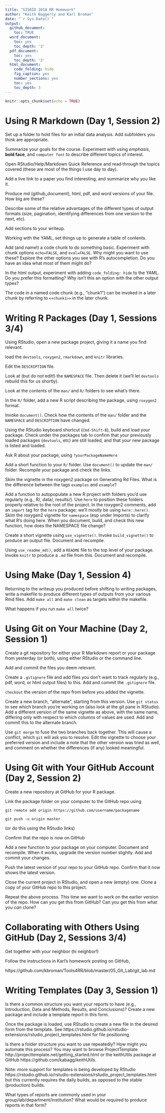 ```yaml
---
title: "SISBID 2018 RR Homework"
author: "Keith Baggerly and Karl Broman"
date: "`r Sys.Date()`"
output:
  github_document:
    toc: TRUE
  word_document:
    toc: yes
    toc_depth: '3'
  pdf_document:
    toc: yes
    toc_depth: '3'
  html_document:
    code_folding: hide
    fig_caption: yes
    number_sections: yes
    toc: yes
    toc_depth: 3
---
```


```r
knitr::opts_chunk$set(echo = TRUE)
```

# Using R Markdown (Day 1, Session 2)

Set up a folder to hold files for an initial 
data analysis. Add subfolders you think are 
appropriate. 

Summarize your goals for the course. 
Experiment with using _emphasis_, 
**bold face**, and `computer font`
to describe different topics of 
interest. 

Open RStudio/Help/Markdown Quick Reference
and read through the topics covered (these
are most of the things I use day to day).

Add a live link to a paper you find interesting,
and summarize why you like it. 

Produce md (github_document), html, pdf, and word 
versions of your file. How big are these?

Describe some of the relative advantages of the 
different types of output formats (size, pagination, 
identifying differences from one version to the 
next, etc).

Add sections to your writeup.

Working with the YAML, set things up to 
generate a table of contents. 

Add (and name!) a code chunk to do something
basic. Experiment with chunk options 
`echo=FALSE`, and `eval=FALSE`. Why might
you want to use these? Explore the other
options you see with R's autocompletion.
Do you have an idea what most of them might do?

In the html output, 
experiment with adding `code_folding: hide`
to the YAML. Do you prefer this formatting?
Why isn't this an option with the other 
output types?

The code in a named code chunk (e.g., "chunk1")
can be invoked in a later chunk by referring 
to `<<chunk1>>` in the later chunk. 

# Writing R Packages (Day 1, Sessions 3/4)

Using RStudio, open a new package project, giving it a name you find relevant.

load the `devtools`, `roxygen2`, `rmarkdown`, and `knitr` libraries.

Edit the `DESCRIPTION` file.

Look at (but do not edit!) the `NAMESPACE` file.
Then delete it (we'll let `devtools` rebuild this
for us shortly).

Look at the contents of the `man/` and `R/` folders to see what's there.

In the `R/` folder, add a new R script describing the package, using `roxygen2` format.

Invoke `document()`. Check how the contents of the `man/` folder and the `NAMESPACE` and `DESCRIPTION` have changed. 

Using the RStudio keyboard shortcut (`Cmd-Shift-B`), build and load your package. Check under the packages tab to confirm that your previously loaded packages (`devtools`, etc) are still loaded, and that your new package is listed and loaded. 

Ask R about your package, using `?yourPackageNameHere`

Add a short function to your `R/` folder. Use `document()` to update the `man/` folder. Recompile your package and check the links. 

Skim the vignette in the roxygen2 package on Generating
Rd Files. What is the difference between the tags
`examples` and `example`?

Add a function to autopopulate a new R project with
folders you'd use regularly (e.g., R/, data/, 
results/). Use `here` to position these folders
properly relative to the root of the project. 
In the roxygen2 comments, add an `import` tag
for the `here` package; we'll mostly be using
`here::here()`. Skim the roxygen2 vignette for
`namespace` (esp under Imports) to clarify what
R's doing here. When you document, build, and 
check this new function, how does the NAMESPACE
file change?

Create a short vignette using `use_vignette()`. Invoke `build_vignette()` to produce an output file. Document and recompile.

Using `use_readme_md()`, add a `README` file to the top level of your package. Invoke `knitr` to produce a `.md` file from this. Document and recompile. 

# Using Make (Day 1, Session 4)

Returning to the writeup you produced before 
shifting to writing packages, write a makefile
to produce different types of outputs from your
various Rmd files. Add `make all` and `make clean`
as targets within the makefile. 

What happens if you run `make all` twice?

# Using Git on Your Machine (Day 2, Session 1)

Create a git repository for either your R Markdown report or your package from yesterday (or both), using either RStudio or the command line.

Add and commit the files you deem relevant.

Create a `.gitignore` file and add files you don't want to track regularly (e.g., pdf, word, or html output files) to this. Add and commit the `.gitignore` file. 

`checkout` the version of the repo from before you added the vignette. 

Create a new branch, "alternate", starting from this version. Use `git status` to see which branch you're working on (also look at the git pane in RStudio). Add a different version of the same vignette as above, with the same name, differing only with respect to which columns of values are used. Add and commit this to the alternate branch. 

Use `git merge` to fuse the two branches back together. This will cause a conflict, which `git` will ask you to resolve. Edit the vignette to choose your preferred version and include a note that the other version was tried as well, and comment on whether the differences (if any) looked meaningful. 

# Using Git with Your GitHub Account (Day 2, Session 2)

Create a new repository at GitHub for your R package.

Link the package folder on your computer to the GitHub repo using

`git remote add origin https://github.com/username/packagename`

`git push -u origin master`

(or do this using the RStudio links)

Confirm that the repo is now on GitHub

Add a new function to your package on your computer. Document and recompile. When it works, upgrade the version number slightly. Add and commit your changes. 

Push the latest version of your repo to your GitHub repo. Confirm that it now shows the latest version. 

Close the current project in RStudio, and open a new (empty) one. Clone a copy of your GitHub repo to this project.

Repeat the above process. This time we want to work on the earlier version of the repo. How can you get this from GitHub? Can you get this from what you _can_ clone?

# Collaborating with Others Using GitHub (Day 2, Sessions 3/4)

Get together with your neighbor (hi neighbor!)

Follow the instructions in Karl's homework posting on GitHub,

https://github.com/kbroman/Tools4RR/blob/master/05_Git_Lab/git_lab.md

# Writing Templates (Day 3, Session 1)

Is there a common structure you want your reports to have (e.g., Introduction, Data and Methods, Results, and Conclusions)? Create a new package and include a template report in this form. 

Once the package is loaded, use RStudio to create a new file in the desired form from the template. See https://rstudio.github.io/rstudio-extensions/rstudio_project_templates.html for file positioning.

Is there a folder structure you want to use repeatedly? How might you automate this process? You may want to browse ProjectTemplate http://projecttemplate.net/getting_started.html or the keithUtils package at GitHub https://github.com/kabagg/keithUtils. 

Note: more support for templates is being developed by RStudio https://rstudio.github.io/rstudio-extensions/rstudio_project_templates.html but this currently requires the daily builds, as opposed to the stable (production) builds. 

What types of reports are commonly used in your group/lab/department/institution? What would be required to produce reports in that form?
